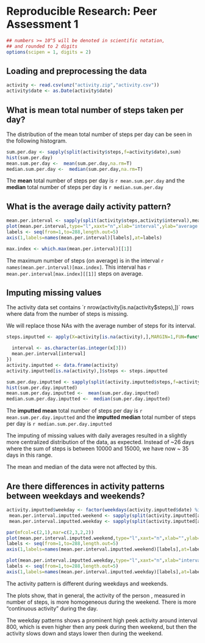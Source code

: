# Reproducible Research: Peer Assessment 1

```r
## numbers >= 10^5 will be denoted in scientific notation,
## and rounded to 2 digits
options(scipen = 1, digits = 2)
```


## Loading and preprocessing the data
```r
activity <- read.csv(unz("activity.zip","activity.csv"))
activity$date <- as.Date(activity$date)
```



## What is mean total number of steps taken per day?
The distribution of the mean total number of steps per day can be seen in the following histogram.

```r
sum.per.day <- sapply(split(activity$steps,f=activity$date),sum)
hist(sum.per.day)
mean.sum.per.day <-  mean(sum.per.day,na.rm=T)
median.sum.per.day <-  median(sum.per.day,na.rm=T)
```


The __mean__ total number of steps per day is `r mean.sum.per.day` and the __median__ total number of steps per day is `r median.sum.per.day`


## What is the average daily activity pattern?
```r
mean.per.interval <- sapply(split(activity$steps,activity$interval),mean,na.rm=T)
plot(mean.per.interval,type="l",xaxt="n",xlab="interval",ylab="average steps")
labels <- seq(from=1,to=288,length.out=5)
axis(1,labels=names(mean.per.interval)[labels],at=labels)
```

```r
max.index <- which.max(mean.per.interval)[[1]]
```

The maximum number of steps (on average) is in the interval `r names(mean.per.interval)[max.index]`.
This interval has `r mean.per.interval[max.index][[1]]` steps on average.


## Imputing missing values
The activity data set contains ´r nrow(activity[is.na(activity$steps),])´ rows where data from the number of steps is missing.

We will replace those NAs with the average number of steps for its interval.
```r
steps.imputted <- apply(X=activity[is.na(activity),],MARGIN=1,FUN=function(x) {

  interval <- as.character(as.integer(x[3]))
  mean.per.interval[interval]
})
activity.imputted <- data.frame(activity)
activity.imputted[is.na(activity),]$steps <- steps.imputted
```

```r
sum.per.day.imputted <- sapply(split(activity.imputted$steps,f=activity$date),sum)
hist(sum.per.day.imputted)
mean.sum.per.day.imputted <-  mean(sum.per.day.imputted)
median.sum.per.day.imputted <-  median(sum.per.day.imputted)
```


The __imputted mean__ total number of steps per day is `r mean.sum.per.day.imputted` and the __imputted median__ total number of steps per day is `r median.sum.per.day.imputted`

The imputing of missing values with daily averages resulted in a slightly more centralized distribution of the data, as expected. Instead of ~26 days where the sum of steps is between 10000 and 15000, we have now ~ 35 days in this range.

The mean and median of the data were not affected by this.


## Are there differences in activity patterns between weekdays and weekends?
```r
activity.imputted$weekday <- factor(weekdays(activity.imputted$date) %in% c("Sunday","Saturday"),levels=c(TRUE,FALSE),labels=c("weekend","weekday"))
 mean.per.interval.imputted.weekend <- sapply(split(activity.imputted[activity.imputted$weekday=="weekend",]$steps,activity.imputted[activity.imputted$weekday=="weekend",]$interval),mean,na.rm=T)
 mean.per.interval.imputted.weekday <- sapply(split(activity.imputted[activity.imputted$weekday=="weekday",]$steps,activity.imputted[activity.imputted$weekday=="weekday",]$interval),mean,na.rm=T)

par(mfcol=c(2,1),mar=c(2,3,2,2))
plot(mean.per.interval.imputted.weekend,type="l",xaxt="n",xlab="",ylab="steps",ylim=c(0,250),main="weekend")
labels <- seq(from=1,to=288,length.out=5)
axis(1,labels=names(mean.per.interval.imputted.weekend)[labels],at=labels)

plot(mean.per.interval.imputted.weekday,type="l",xaxt="n",xlab="interval",ylab="steps",ylim=c(0,250),main="weekday")
labels <- seq(from=1,to=288,length.out=5)
axis(1,labels=names(mean.per.interval.imputted.weekday)[labels],at=labels)
```
The activity pattern is different during weekdays and weekends.

The plots show, that in general, the activity of the person , measured in number of steps, is more homogeneous during the weekend. There is more "continuous activity" during the day.

The weekday patterns shows a prominent high peek activity around interval 800, which is even higher then any peek during then weekend, but then the activity slows down and stays lower then during the weekend.

